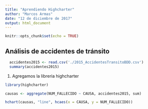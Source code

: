 ```yaml
---
title: "Aprendiendo Highcharter"
author: "Marcos Armas"
date: "12 de diciembre de 2017"
output: html_document
---
```


```r
knitr::opts_chunk$set(echo = TRUE)
```

## Análisis de accidentes de tránsito

```r
  accidentes2015 <- read.csv('./2015_AccidentesTransitoBDD.csv')
  summary(accidentes2015)
```
1. Agregamos la libreria highcharter

```r
library(highcharter)
```

```r
causas <- aggregate(NUM_FALLECIDO ~ CAUSA, accidentes2015, sum)

hchart(causas, "line", hcaes(x = CAUSA, y = NUM_FALLECIDO))
```

